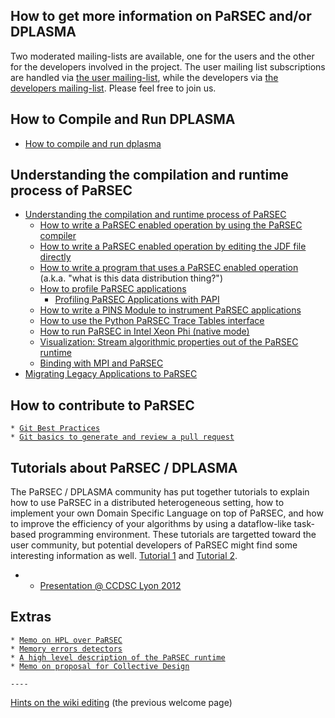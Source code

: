 == How to get more information on PaRSEC and/or DPLASMA ==

Two moderated mailing-lists are available, one for the users and the other for the developers involved in the project. The user mailing list subscriptions are handled via [[https://groups.google.com/a/icl.utk.edu/d/forum/dplasma-users|the user mailing-list]], while the developers via [[https://groups.google.com/a/icl.utk.edu/d/forum/dplasma-devel|the developers mailing-list]]. Please feel free to join us.

== How to Compile and Run DPLASMA ==

* [[compileandrun|How to compile and run dplasma]]

== Understanding the compilation and runtime process of PaRSEC ==

* [[understanding|Understanding the compilation and runtime process of PaRSEC]]
** [[compilejdf|How to write a PaRSEC enabled operation by using the PaRSEC compiler]]
** [[writejdf|How to write a PaRSEC enabled operation by editing the JDF file directly]]
** [[datadistribution|How to write a program that uses a PaRSEC enabled operation]] (a.k.a. "what is this data distribution thing?")
** [[Profiling-PaRSEC-based-applications|How to profile PaRSEC applications]]
*** [[Profiling-PaRSEC-Applications-with-PAPI|Profiling PaRSEC Applications with PAPI]]
** [[PINS|How to write a PINS Module to instrument PaRSEC applications]]
** [[PaRSEC-Trace-Tables-via-Python|How to use the Python PaRSEC Trace Tables interface]]
** [[PaRSEC-on-Intel-Xeon-Phi-Native-Mode.wiki|How to run PaRSEC in Intel Xeon Phi (native mode)]]
** [[VisualizationTools.wiki|Visualization: Stream algorithmic properties out of the PaRSEC runtime]]
** [[Using PaRSEC binding to bind computation and communication cores.md|Binding with MPI and PaRSEC]]
* [[Migrating Legacy Applications to PaRSEC]]

== How to contribute to PaRSEC ==

 * [[Git Best Practices|Git Best Practices]]
 * [[Git tips to contribute to the project|Git basics to generate and review a pull request]]

== Tutorials about PaRSEC / DPLASMA ==
The PaRSEC / DPLASMA community has put together tutorials to explain how to use PaRSEC in a distributed heterogeneous setting, how to implement your own Domain Specific Language on top of PaRSEC, and how to improve the efficiency of your algorithms by using a dataflow-like task-based programming environment. These tutorials are targetted toward the user community, but potential developers of PaRSEC might find some interesting information as well. 
[[http://icl.cs.utk.edu/projectsfiles/parsec/pubs/parsec-tutorial-1.pdf|Tutorial 1]] and [[http://icl.cs.utk.edu/projectsfiles/parsec/pubs/parsec-tutorial-2.pdf|Tutorial 2]].

** [[presentations|Presentation @ CCDSC Lyon 2012]]

== Extras ==

 * [[Status of HPL over PaRSEC|Memo on HPL over PaRSEC]]
 * [[Memory error detectors|Memory errors detectors]]
 * [[high level|A high level description of the PaRSEC runtime]]
 * [[https://bitbucket.org/icldistcomp/parsec/wiki/Collective%20Design|Memo on proposal for Collective Design]]

 ---- 

[[wikiediting|Hints on the wiki editing]] (the previous welcome page)
